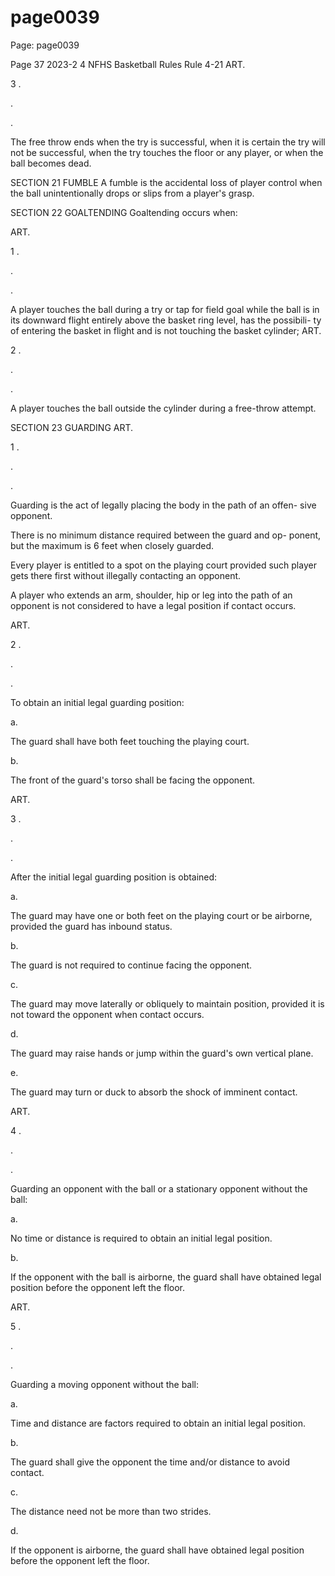 
# page0039

Page: page0039

Page 37 2023-2 4 NFHS Basketball Rules Rule 4-21 ART.

3 .

.

.

The free throw ends when the try is successful, when it is certain the try will not be successful, when the try touches the floor or any player, or when the ball becomes dead.

SECTION 21 FUMBLE A fumble is the accidental loss of player control when the ball unintentionally drops or slips from a player's grasp.

SECTION 22 GOALTENDING Goaltending occurs when:

ART.

1 .

.

.

A player touches the ball during a try or tap for field goal while the ball is in its downward flight entirely above the basket ring level, has the possibili- ty of entering the basket in flight and is not touching the basket cylinder; ART.

2 .

.

.

A player touches the ball outside the cylinder during a free-throw attempt.

SECTION 23 GUARDING ART.

1 .

.

.

Guarding is the act of legally placing the body in the path of an offen- sive opponent.

There is no minimum distance required between the guard and op- ponent, but the maximum is 6 feet when closely guarded.

Every player is entitled to a spot on the playing court provided such player gets there first without illegally contacting an opponent.

A player who extends an arm, shoulder, hip or leg into the path of an opponent is not considered to have a legal position if contact occurs.

ART.

2 .

.

.

To obtain an initial legal guarding position:

a.

The guard shall have both feet touching the playing court.

b.

The front of the guard's torso shall be facing the opponent.

ART.

3 .

.

.

After the initial legal guarding position is obtained:

a.

The guard may have one or both feet on the playing court or be airborne, provided the guard has inbound status.

b.

The guard is not required to continue facing the opponent.

c.

The guard may move laterally or obliquely to maintain position, provided it is not toward the opponent when contact occurs.

d.

The guard may raise hands or jump within the guard's own vertical plane.

e.

The guard may turn or duck to absorb the shock of imminent contact.

ART.

4 .

.

.

Guarding an opponent with the ball or a stationary opponent without the ball:

a.

No time or distance is required to obtain an initial legal position.

b.

If the opponent with the ball is airborne, the guard shall have obtained legal position before the opponent left the floor.

ART.

5 .

.

.

Guarding a moving opponent without the ball:

a.

Time and distance are factors required to obtain an initial legal position.

b.

The guard shall give the opponent the time and/or distance to avoid contact.

c.

The distance need not be more than two strides.

d.

If the opponent is airborne, the guard shall have obtained legal position before the opponent left the floor.
  